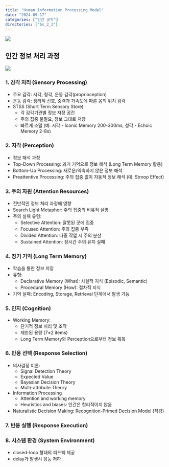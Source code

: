 ```yaml
---
title: "Human Information Processing Model"
date: "2024-09-17"
categories: ["인간 공학"]
directories: ["bs_2_2"]
---
```


![](/img/human-thumb.jpg){.post-thumbnail}

## 인간 정보 처리 과정

![](img/2024-11-29-09-41-09.png)  

### 1. 감각 처리 (Sensory Processing)
- 주요 감각: 시각, 청각, 운동 감각(proprioception)
- 운동 감각: 생리적 신호, 중력과 가속도에 따른 몸의 위치 감각
- STSS (Short Term Sensory Store)
  - 각 감각기관별 정보 저장 공간
  - 주의 집중 불필요, 정보 그대로 저장
  - 빠르게 소멸 (예: 시각 - Iconic Memory 200-300ms, 청각 - Echoic Memory 2-8s)

### 2. 지각 (Perception)
- 정보 해석 과정
- Top-Down Processing: 과거 기억으로 정보 해석 (Long Term Memory 활용)
- Bottom-Up Processing: 새로운/익숙하지 않은 정보 해석
- Preattentive Processing: 주의 집중 없이 자동적 정보 해석 (예: Stroop Effect)

### 3. 주의 자원 (Attention Resources)
- 전반적인 정보 처리 과정에 영향
- Search Light Metaphor: 주의 집중의 비유적 설명
- 주의 실패 유형:
  - Selective Attention: 잘못된 곳에 집중
  - Focused Attention: 주의 집중 부족
  - Divided Attention: 다중 작업 시 주의 분산
  - Sustained Attention: 장시간 주의 유지 실패

### 4. 장기 기억 (Long Term Memory)
- 학습을 통한 정보 저장
- 유형:
  - Declarative Memory (What): 사실적 지식 (Episodic, Semantic)
  - Procedural Memory (How): 절차적 지식
- 기억 실패: Encoding, Storage, Retrieval 단계에서 발생 가능

### 5. 인지 (Cognition)
- Working Memory:
  - 단기적 정보 처리 및 조작
  - 제한된 용량 (7±2 items)
  - Long Term Memory와 Perception으로부터 정보 획득

### 6. 반응 선택 (Response Selection)
- 의사결정 이론:
  - Signal Detection Theory
  - Expected Value
  - Bayesian Decision Theory
  - Multi-attribute Theory
- Information Processing
  - Attention and working memory
  - Heuristics and biases: 인간은 합리적이지 않음
- Naturalistic Decision Making: Recognition-Primed Decision Model (직감)

### 7. 반응 실행 (Response Execution)

### 8. 시스템 환경 (System Environment)
- closed-loop 형태의 피드백 제공
- delay가 발생시 성능 저하
